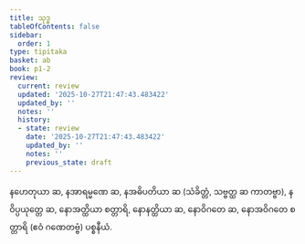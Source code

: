 ```yaml
---
title: သုဒ္ဓ
tableOfContents: false
sidebar:
  order: 1
type: tipitaka
basket: ab
book: p1-2
review:
  current: review
  updated: '2025-10-27T21:47:43.483422'
  updated_by: ''
  notes: ''
  history:
  - state: review
    date: '2025-10-27T21:47:43.483422'
    updated_by: ''
    notes: ''
    previous_state: draft
---
```



<ReviewStatus review={frontmatter.review} showDetails={true} />

<HypothesisAnnotation frontmatter={frontmatter} />

<DynamicBreadcrumb />

<Division number="54" book="p1-2" e="ch" v="37" p="452">

<Paragraph number="2864" book="p1-2">
နဟေတုယာ ဆ, နအာရမ္မဏေ ဆ, နအဓိပတိယာ ဆ (သံခိတ္တံ, သဗ္ဗတ္ထ ဆ ကာတဗ္ဗာ), နဝိပ္ပယုတ္တေ ဆ, နောအတ္ထိယာ စတ္တာရိ, နောနတ္ထိယာ ဆ, နောဝိဂတေ ဆ, နောအဝိဂတေ စတ္တာရိ (ဧဝံ ဂဏေတဗ္ဗံ)

</Paragraph>
</Division>

<Paragraph number="2865" type="center" book="p1-2">
ပစ္စနီယံ.
</Paragraph>